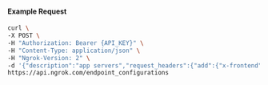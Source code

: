 #### Example Request

```bash
curl \
-X POST \
-H "Authorization: Bearer {API_KEY}" \
-H "Content-Type: application/json" \
-H "Ngrok-Version: 2" \
-d '{"description":"app servers","request_headers":{"add":{"x-frontend":"ngrok"},"remove":["cache-control"]},"type":"https"}' \
https://api.ngrok.com/endpoint_configurations
```
